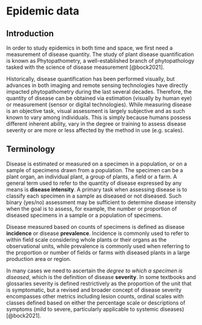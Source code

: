 # Epidemic data

## Introduction

In order to study epidemics in both time and space, we first need a measurement of disease quantity. The study of plant disease quantification is known as Phytopathometry, a well-established branch of phytopathology tasked with the science of disease measurement [@bock2021].

Historically, disease quantification has been performed visually, but advances in both imaging and remote sensing technologies have directly impacted phytopathometry during the last several decades. Therefore, the quantity of disease can be obtained via estimation (visually by human eye) or measurement (sensor or digital technologies). While measuring disease is an objective task, visual assessment is largely subjective and as such known to vary among individuals. This is simply because humans possess different inherent ability, vary in the degree or training to assess disease severity or are more or less affected by the method in use (e.g. scales).

## Terminology

Disease is estimated or measured on a specimen in a population, or on a sample of specimens drawn from a population. The specimen can be a plant organ, an individual plant, a group of plants, a field or a farm. A general term used to refer to the quantity of disease expressed by any means is **disease intensity**. A primary task when assessing disease is to classify each specimen in a sample as diseased or not diseased. Such binary (yes/no) assessment may be sufficient to determine disease intensity when the goal is to assess, for example, the number or proportion of diseased specimens in a sample or a population of specimens.

Disease measured based on counts of specimens is defined as disease **incidence** or disease **prevalence**. Incidence is commonly used to refer to within field scale considering whole plants or their organs as the observational units, while prevalence is commonly used when referring to the proportion or number of fields or farms with diseased plants in a large production area or region.

In many cases we need to ascertain the *degree to which a specimen is diseased*, which is the definition of disease **severity**. In some textbooks and glossaries severity is defined restrictively as the proportion of the unit that is symptomatic, but a revised and broader concept of disease severity encompasses other metrics including lesion counts, ordinal scales with classes defined based on either the percentage scale or descriptions of symptoms (mild to severe, particularly applicable to systemic diseases) [@bock2021].
